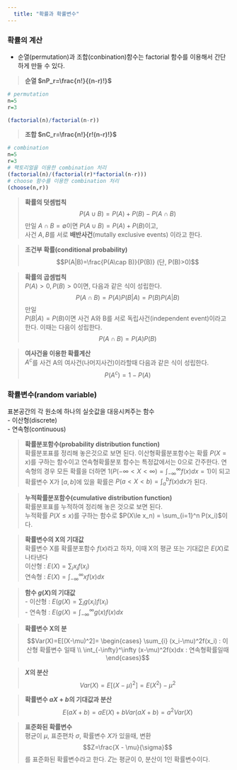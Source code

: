 ```yaml
---
  title: "확률과 확률변수"
---
```


### 확률의 계산

-   순열(permutation)과 조합(conbination)함수는 factorial 함수를 이용해서 간단하게 만들 수 있다.

> **순열 $nP_r=\frac{n!}{(n-r)!}$**\
```r
# permutation
n=5
r=3

(factorial(n)/factorial(n-r))

```

> **조합 $nC_r=\frac{n!}{r!(n-r)!}$**\
```r
# combination
n=5
r=3
# 팩토리얼을 이용한 combination 처리
(factorial(n)/(factorial(r)*factorial(n-r)))
# choose 함수를 이용한 combination 처리
(choose(n,r))
```

> **확률의 덧셈법칙**\
$$P(A\cup B)=P(A)+P(B)-P(A\cap B)$$ 만일 $A\cap B=\emptyset$이면 $P(A\cup B) = P(A) + P(B)$이고,  
사건 $A,B$를 서로 **배반사건**(mutally exclusive events) 이라고 한다.

> **조건부 확률(conditional probability)**\
$$P(A|B)=\frac{P(A\cap B)}{P(B)} (단, P(B)>0)$$

> **확률의 곱셈법칙**\
$P(A)>0, P(B)>0$이면, 다음과 같은 식이 성립한다. $$P(A\cap B)=P(A)P(B|A) =P(B)P(A|B)$$ 만일  
$P(B|A)=P(B)$이면 사건 A와 B를 서로 독립사건(independent event)이라고 한다. 이때는 다음이 성립한다. 
$$P(A\cap B) = P(A)P(B)$$

> **여사건을 이용한 확률계산**\
$A^c$를 사건 A의 여사건(나머지사건)이라할때 다음과 같은 식이 성립한다. $$P(A^c)=1-P(A)$$

### 확률변수(random variable)
표본공간의 각 원소에 하나의 실숫값을 대응시켜주는 함수  
- 이산형(discrete)  
- 연속형(continuous)

> **확률분포함수(probability distribution function)**\
확률분포표를 정리해 놓은것으로 보면 된다.
이산형확률분포함수는 확률 $P(X=x)$를 구하는 함수이고 연속형확률분포 함수는 특정값에서는 0으로 간주한다. 연속형의 경우 모든 확률을 더하면 1($P(-\infty < X < \infty)=\int_{-\infty}^\infty f(x)dx=1$)이 되고 확률변수 X가 $[a,b]$에 있을 확률은 $P(a < X < b)=\int_{a}^b f(x)dx$가 된다.

> **누적확률분포함수(cumulative distribution function)**\
확률분포표를 누적하여 정리해 놓은 것으로 보면 된다.   
누적확률 $P(X\le x)$를 구하는 함수로 $P(X\le x_n) = \sum_{i=1}^n P(x_i)$이다.  

> **확률변수의 X의 기대값**\
확률변수 X를 확률분포함수 $f(x)$라고 하자, 이때 X의 평균 또는 기대값은 $E(X)$로 나타낸다 \
이산형 : $E(X)=\sum_{i}x_i f(x_i)$\
연속형 : $E(X)=\int_{-\infty}^\infty xf(x)dx$

> **함수 $g(X)$의 기대값**\
- 이산형 : $E(g(X)=\sum_{i}g(x_i) f(x_i)$ \
- 연속형 : $E(g(X)=\int_{-\infty}^\infty g(x)f(x)dx$\

> **확률변수 X의 분**\
$$Var(X)=E[(X-\mu)^2]= 
\begin{cases}
\sum_{i} (x_i-\mu)^2f(x_i) : 이산형 확률변수 일때 \\
\int_{-\infty}^\infty (x-\mu)^2f(x)dx : 연속형확률일때
\end{cases}$$

> **$X$의 분산**\
$$Var(X)=E[(X-\mu)^2] = E(X^2) -\mu^2$$

> **확률변수 $aX+b$의 기대값과 분산**\
$$E(aX+b)=aE(X)+b  
Var(aX+b)=a^2Var(X)$$

> **표준화된 확률변수**\
평균이 $\mu$, 표준편차 $\sigma$, 확률변수 $X$가 있을때, 변환  
$$Z=\frac{X - \mu}{\sigma}$$를 표준화된 확률변수라고 한다. 
$Z$는 평균이 0, 분산이 1인 확률변수이다.  

